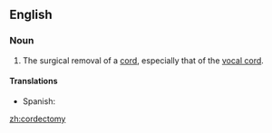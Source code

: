 ==English==

===Noun===
{{en-noun|cordectomies}}

# {{lb|en|surgery}} The surgical removal of a [[cord]], especially that of the [[vocal cord]].

====Translations====
{{trans-top|surgical removal of a cord}}
* Spanish: {{t|es|cordectomía|f}}
{{trans-mid}}
{{trans-bottom}}

[[zh:cordectomy]]